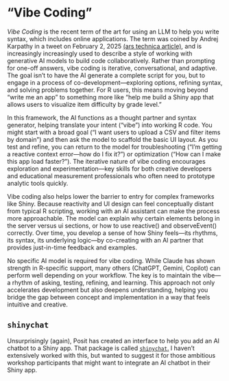 # "Vibe Coding"

_Vibe Coding_ is the recent term of the art for using an LLM to help you write syntax, which includes online applications. The term was coined by Andrej Karpathy in a tweet on February 2, 2025 [(ars technica article)](https://arstechnica.com/ai/2025/03/is-vibe-coding-with-ai-gnarly-or-reckless-maybe-some-of-both/){target="_blank"}, and is increasingly increasingly used to describe a style of working with generative AI models to build code collaboratively.
Rather than prompting for one-off answers, vibe coding is iterative, conversational, and adaptive. 
The goal isn’t to have the AI generate a complete script for you, but to engage in a process of co-development—exploring options, refining syntax, and solving problems together. 
For R users, this means moving beyond “write me an app” to something more like “help me build a Shiny app that allows users to visualize item difficulty by grade level.”

In this framework, the AI functions as a thought partner and syntax generator, helping translate your intent (“vibe”) into working R code. 
You might start with a broad goal (“I want users to upload a CSV and filter items by domain”) and then ask the model to scaffold the basic UI layout. 
As you test and refine, you can return to the model for troubleshooting (“I’m getting a reactive context error—how do I fix it?”) or optimization (“How can I make this app load faster?”). The iterative nature of vibe coding encourages exploration and experimentation—key skills for both creative developers and educational measurement professionals who often need to prototype analytic tools quickly.

Vibe coding also helps lower the barrier to entry for complex frameworks like Shiny. 
Because reactivity and UI design can feel conceptually distant from typical R scripting, working with an AI assistant can make the process more approachable. 
The model can explain why certain elements belong in the server versus ui sections, or how to use reactive() and observeEvent() correctly. 
Over time, you develop a sense of how Shiny feels—its rhythms, its syntax, its underlying logic—by co-creating with an AI partner that provides just-in-time feedback and examples.

No specific AI model is required for vibe coding. 
While Claude has shown strength in R-specific support, many others (ChatGPT, Gemini, Copilot) can perform well depending on your workflow. 
The key is to maintain the vibe—a rhythm of asking, testing, refining, and learning. 
This approach not only accelerates development but also deepens understanding, helping you bridge the gap between concept and implementation in a way that feels intuitive and creative.

## `shinychat`

Unsurprisingly (again), Posit has created an interface to help you add an AI chatbot to a Shiny app.
That package is called [`shinychat`.](https://posit-dev.github.io/shinychat/){target="_blank"}
I haven't extensively worked with this, but wanted to suggest it for those ambitious workshop participants that might want to integrate an AI chatbot in their Shiny app.